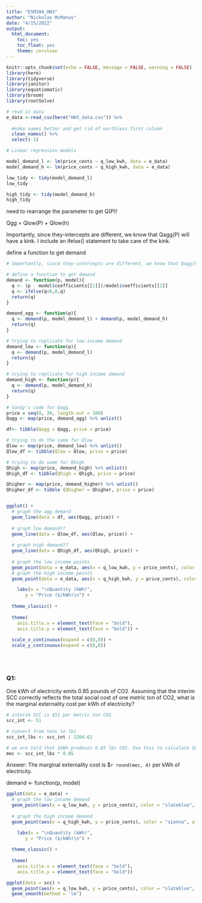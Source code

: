 ```yaml
---
title: "ESM204_HW3"
author: "Nickolas McManus"
date: "4/15/2022"
output: 
  html_document: 
    toc: yes
    toc_float: yes
    theme: cerulean
---
```


```r
knitr::opts_chunk$set(echo = FALSE, message = FALSE, warning = FALSE)
library(here)
library(tidyverse)
library(janitor)
library(equatiomatic)
library(broom)
library(rootSolve)
```

```r
# read in data
e_data <-read_csv(here("HW3_data.csv")) %>% 
  
  #make names better and get rid of worthless first column
  clean_names() %>% 
  select(-1)
```


```r
# Linear regression models

model_demand_l <- lm(price_cents ~ q_low_kwh, data = e_data)
model_demand_h <- lm(price_cents ~ q_high_kwh, data = e_data)

low_tidy <- tidy(model_demand_l)
low_tidy

high_tidy <- tidy(model_demand_h)
high_tidy
```

need to rearrange the parameter to get Q(P)! 

Qgg = Qlow(P) + Qlow(h) 

Importantly, since they-intercepts are different, we know that Qagg(P) will have a kink. I include an ifelse() statement to take care of the kink.

define a function to get demand

```r
# Importantly, since they-intercepts are different, we know that Qagg(P) will have a kink. I include an ifelse() statement to take care of the kink.

# define a function to get demand
demand <- function(p, model){
  q <- (p - model$coefficients[[1]])/model$coefficients[[2]]
  q <- ifelse(q<0,0,q)
  return(q)
}

demand_agg <- function(p){
  q <- demand(p, model_demand_l) + demand(p, model_demand_h)
  return(q)
}

# trying to replicate for low-income demand
demand_low <- function(p){
  q <- demand(p, model_demand_l)
  return(q)
}

# trying to replicate for high-income demand
demand_high <- function(p){
  q <- demand(p, model_demand_h)
  return(q)
}

```

```r
# Sandy's code for Qagg
price = seq(0, 30, length.out = 100)
Qagg <- map(price, demand_agg) %>% unlist()

df<- tibble(Qagg = Qagg, price = price)

# trying to do the same for Qlow
Qlow <- map(price, demand_low) %>% unlist()
Qlow_df <- tibble(Qlow = Qlow, price = price)

# trying to do same for Qhigh
Qhigh <- map(price, demand_high) %>% unlist()
Qhigh_df <- tibble(Qhigh = Qhigh, price = price)

Qhigher <- map(price, demand_higher) %>% unlist()
Qhigher_df <- tibble (Qhigher = Qhigher, price = price)


ggplot() +
  # graph the agg demand
  geom_line(data = df, aes(Qagg, price)) +
  
  # graph low demand??
  geom_line(data = Qlow_df, aes(Qlow, price)) +
  
  # graph high demand??
  geom_line(data = Qhigh_df, aes(Qhigh, price)) +
  
  # graph the low income points
  geom_point(data = e_data, aes(x = q_low_kwh, y = price_cents), color = "slateblue", alpha = 0.5, size = 2) +
  # graph the high income points
  geom_point(data = e_data, aes(x = q_high_kwh, y = price_cents), color = "sienna", alpha = 0.5, size = 2) +

    labs(x = "\nQuantity (kWh)",
       y = "Price ($/kWh)\n") +
  
  theme_classic() +
  
  theme(
    axis.title.x = element_text(face = "bold"),
    axis.title.y = element_text(face = "bold")) +
  
  scale_x_continuous(expand = c(0,0)) +
  scale_y_continuous(expand = c(0,0))
  

```


<br>

### Q1:

One kWh of electricity emits 0.85 pounds of CO2. Assuming that the interim SCC correctly reflects the total social cost of one metric ton of CO2, what is the marginal externality cost per kWh of electricity?

```r
# interim SCC is $51 per metric ton CO2
scc_int <- 51

# convert from tons to lbs 
scc_int_lbs <- scc_int / 2204.62

# we are told that 1kWh produces 0.85 lbs CO2. Use this to calculate SCC per kWh
mec <- scc_int_lbs * 0.85

```

Answer: The marginal externality cost is $`r round(mec, 4)` per kWh of electricity.





demand <- function(p, model)


```r
ggplot(data = e_data) +
  # graph the low income demand
  geom_point(aes(x = q_low_kwh, y = price_cents), color = "slateblue", alpha = 0.5, size = 2) +
  
  # graph the high income demand
  geom_point(aes(x = q_high_kwh, y = price_cents), color = "sienna", alpha = 0.5, size = 2) +

    labs(x = "\nQuantity (kWh)",
       y = "Price ($/kWh)\n") +
  
  theme_classic() +
  
  theme(
    axis.title.x = element_text(face = "bold"),
    axis.title.y = element_text(face = "bold")) 
```


```r
ggplot(data = scc) +
  geom_point(aes(x = q_low_kwh, y = price_cents), color = "slateblue", alpha = 0.5, size = 2) +
  geom_smooth(method = 'lm')
```


